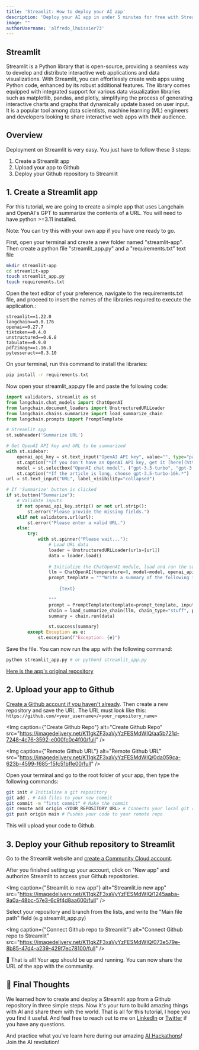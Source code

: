 ```yaml
---
title: 'Streamlit: How to deploy your AI app'
description: 'Deploy your AI app in under 5 minutes for free with Streamlit Community Cloud.'
image: ""
authorUsername: 'alfredo_lhuissier73'
---
```


## Streamlit 

Streamlit is a Python library that is open-source, providing a seamless way to develop and distribute interactive web applications and data visualizations. 
With Streamlit, you can effortlessly create web apps using Python code, enhanced by its robust additional features. The library comes equipped with integrated 
support for various data visualization libraries such as matplotlib, pandas, and plotly, simplifying the process of generating interactive charts and graphs 
that dynamically update based on user input. It is a popular tool among data scientists, machine learning (ML) engineers and developers looking to share 
interactive web apps with their audience.


## Overview

Deployment on Streamlit is very easy. You just have to follow these 3 steps:

1. Create a Streamlit app 
2. Upload your app to Github 
3. Deploy your Github repository to Streamlit


## 1. Create a Streamlit app

For this tutorial, we are going to create a simple app that uses Langchain and OpenAI's GPT to summarize the contents of a URL. You will need to have python >=3.11 installed.

Note: You can try this with your own app if you have one ready to go.

First, open your terminal and create a new folder named "streamlit-app". Then create a python file "streamlit_app.py" and a "requirements.txt" text file

```bash
mkdir streamlit-app
cd streamlit-app
touch streamlit_app.py
touch requirements.txt
```

Open the text editor of your preference, navigate to the requirements.txt file, and proceed to insert the names of the libraries required to execute the application.:

```
streamlit==1.22.0
langchain==0.0.176
openai==0.27.7
tiktoken==0.4.0
unstructured==0.6.8
tabulate==0.9.0
pdf2image==1.16.3
pytesseract==0.3.10
```

On your terminal, run this command to install the libraries:

```bash
pip install -r requirements.txt
```

Now open your streamlit_app.py file and paste the following code:

```python
import validators, streamlit as st
from langchain.chat_models import ChatOpenAI
from langchain.document_loaders import UnstructuredURLLoader
from langchain.chains.summarize import load_summarize_chain
from langchain.prompts import PromptTemplate

# Streamlit app
st.subheader('Summarize URL')

# Get OpenAI API key and URL to be summarized
with st.sidebar:
    openai_api_key = st.text_input("OpenAI API key", value="", type="password")
    st.caption("*If you don't have an OpenAI API key, get it [here](https://platform.openai.com/account/api-keys).*")
    model = st.selectbox("OpenAI chat model", ("gpt-3.5-turbo", "gpt-3.5-turbo-16k"))
    st.caption("*If the article is long, choose gpt-3.5-turbo-16k.*")
url = st.text_input("URL", label_visibility="collapsed")

# If 'Summarize' button is clicked
if st.button("Summarize"):
    # Validate inputs
    if not openai_api_key.strip() or not url.strip():
        st.error("Please provide the missing fields.")
    elif not validators.url(url):
        st.error("Please enter a valid URL.")
    else:
        try:
            with st.spinner("Please wait..."):
                # Load URL data
                loader = UnstructuredURLLoader(urls=[url])
                data = loader.load()
                
                # Initialize the ChatOpenAI module, load and run the summarize chain
                llm = ChatOpenAI(temperature=0, model=model, openai_api_key=openai_api_key)
                prompt_template = """Write a summary of the following in 250-300 words:
                    
                    {text}

                """
                prompt = PromptTemplate(template=prompt_template, input_variables=["text"])
                chain = load_summarize_chain(llm, chain_type="stuff", prompt=prompt)
                summary = chain.run(data)

                st.success(summary)
        except Exception as e:
            st.exception(f"Exception: {e}")
```

Save the file. You can now run the app with the following command:

```bash
python streamlit_app.py # or python3 streamlit_app.py
```

[Here is the app's original repository](https://github.com/alphasecio/langchain-examples/blob/main/url-summary)


## 2. Upload your app to Github

[Create a Github account if you haven't already](https://github.com). Then create a new repository and save the URL. The URL must look like this: `https://github.com/<your_username>/<your_repository_name>`

<Img caption={"Create Github Repo"} alt="Create Github Repo" src="https://imagedelivery.net/K11gkZF3xaVyYzFESMdWIQ/aa5b721d-7248-4c76-3592-e000fc0c4f00/full" />

<Img caption={"Remote Github URL"} alt="Remote Github URL" src="https://imagedelivery.net/K11gkZF3xaVyYzFESMdWIQ/0da059ca-623b-4599-f685-15fc51bffe00/full" />

Open your terminal and go to the root folder of your app, then type the following commands:

```bash
git init # Initialize a git repository
git add . # Add files to your new commit
git commit -m "first commit" # Make the commit
git remote add origin <YOUR_REPOSITORY_URL> # Connects your local git repository to your remote Github one
git push origin main # Pushes your code to your remote repo
```

This will upload your code to Github.


## 3. Deploy your Github repository to Streamlit

Go to the Streamlit website and [create a Community Cloud account](https://streamlit.io/cloud).

After you finished setting up your account, click on "New app" and authorize Streamlit to access your Github repositories.

<Img caption={"Streamlit.io new app"} alt="Streamlit.io new app" src="https://imagedelivery.net/K11gkZF3xaVyYzFESMdWIQ/1245aaba-9a0a-48bc-57e3-6c9f4d8aa600/full" />

Select your repository and branch from the lists, and write the "Main file path" field (e.g streamlit_app.py)

<Img caption={"Connect Github repo to Streamlit"} alt="Connect Github repo to Streamlit" src="https://imagedelivery.net/K11gkZF3xaVyYzFESMdWIQ/073e579e-8b85-47d4-a239-429f7ec78100/full" />

🎉 That is all! Your app should be up and running. You can now share the URL of the app with the community.


## 🤔 Final Thoughts

We learned how to create and deploy a Streamlit app from a Github repository in three simple steps. Now it's your turn 
to build amazing things with AI and share them with the world. That is all for this tutorial, I hope you you find it useful.
And feel free to reach out to me on [LinkedIn](https://www.linkedin.com/in/thedeval/) or 
[Twitter](https://twitter.com/thedevalweb) if you have any questions.

And practice what you've learn here during our amazing [AI Hackathons](https://lablab.ai/event)!
Join the AI revolution!
